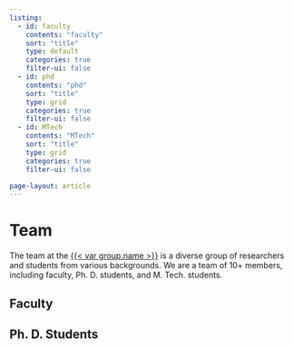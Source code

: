 ```yaml
---
listing:
  - id: faculty
    contents: "faculty"
    sort: "title"
    type: default
    categories: true
    filter-ui: false
  - id: phd
    contents: "phd"
    sort: "title"
    type: grid
    categories: true
    filter-ui: false
  - id: MTech
    contents: "MTech"
    sort: "title"
    type: grid
    categories: true
    filter-ui: false

page-layout: article
---
```


# Team

The team at the <a style="color:none" href="/">{{< var group.name >}}</a> is a diverse group of researchers and students from various backgrounds. We are a team of 10+ members, including faculty, Ph. D. students, and M. Tech. students.

## Faculty
:::{#faculty}
:::

## Ph. D. Students
:::{#phd}
:::

<!-- ## M. Tech. Students
:::{#MTech}
::: -->


